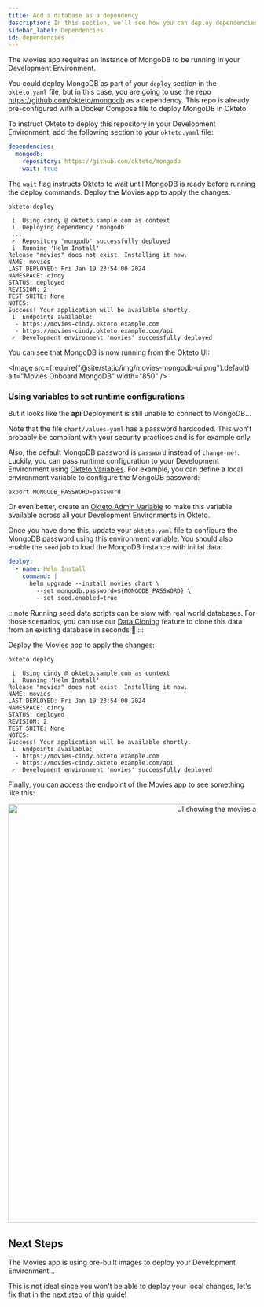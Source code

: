 ```yaml
---
title: Add a database as a dependency
description: In this section, we'll see how you can deploy dependencies on other repositories
sidebar_label: Dependencies
id: dependencies
---
```



The Movies app requires an instance of MongoDB to be running in your Development Environment.

You could deploy MongoDB as part of your `deploy` section in the `okteto.yaml` file, but in this case, you are going to use the repo https://github.com/okteto/mongodb as a dependency.
This repo is already pre-configured with a Docker Compose file to deploy MongoDB in Okteto.

To instruct Okteto to deploy this repository in your Development Environment, add the following section to your `okteto.yaml` file:

```yaml
dependencies:
  mongodb:
    repository: https://github.com/okteto/mongodb
    wait: true
```

The `wait` flag instructs Okteto to wait until MongoDB is ready before running the deploy commands.
Deploy the Movies app to apply the changes:

```console
okteto deploy
```

```console
 i  Using cindy @ okteto.sample.com as context
 i  Deploying dependency 'mongodb'
 ...
 ✓  Repository 'mongodb' successfully deployed
 i  Running 'Helm Install'
Release "movies" does not exist. Installing it now.
NAME: movies
LAST DEPLOYED: Fri Jan 19 23:54:00 2024
NAMESPACE: cindy
STATUS: deployed
REVISION: 2
TEST SUITE: None
NOTES:
Success! Your application will be available shortly.
 i  Endpoints available:
  - https://movies-cindy.okteto.example.com
  - https://movies-cindy.okteto.example.com/api
 ✓  Development environment 'movies' successfully deployed
```

You can see that MongoDB is now running from the Okteto UI:

<Image
  src={require("@site/static/img/movies-mongodb-ui.png").default}
  alt="Movies Onboard MongoDB"
  width="850"
/>

### Using variables to set runtime configurations

But it looks like the **api** Deployment is still unable to connect to MongoDB...

Note that the file `chart/values.yaml` has a password hardcoded.
This won't probably be compliant with your security practices and is for example only.

Also, the default MongoDB password is `password` instead of `change-me!`. Luckily, you can pass runtime configuration to your Development Environment using [Okteto Variables](manifest/okteto-variables.mdx).
For example, you can define a local environment variable to configure the MongoDB password:

```console
export MONGODB_PASSWORD=password
```

Or even better, create an [Okteto Admin Variable](admin/dashboard.mdx#variables) to make this variable available across all your Development Environments in Okteto.

Once you have done this, update your `okteto.yaml` file to configure the MongoDB password using this environment variable.
You should also enable the `seed` job to load the MongoDB instance with initial data:

```yaml
deploy:
  - name: Helm Install
    command: |
      helm upgrade --install movies chart \
        --set mongodb.password=${MONGODB_PASSWORD} \
        --set seed.enabled=true
```

:::note
Running seed data scripts can be slow with real world databases. For those scenarios, you can use our [Data Cloning](core/components/use-volume-snapshots.mdx) feature to clone this data from an existing database in seconds 🚀
:::

Deploy the Movies app to apply the changes:

```console
okteto deploy
```

```console
 i  Using cindy @ okteto.sample.com as context
 i  Running 'Helm Install'
Release "movies" does not exist. Installing it now.
NAME: movies
LAST DEPLOYED: Fri Jan 19 23:54:00 2024
NAMESPACE: cindy
STATUS: deployed
REVISION: 2
TEST SUITE: None
NOTES:
Success! Your application will be available shortly.
 i  Endpoints available:
  - https://movies-cindy.okteto.example.com
  - https://movies-cindy.okteto.example.com/api
 ✓  Development environment 'movies' successfully deployed
```

Finally, you can access the endpoint of the Movies app to see something like this:

<p align="center">
  <Image
    src={require("@site/static/img/next-ui-movies.png").default}
    alt="UI showing the movies app"
    width="850"
  />
</p>

## Next Steps

The Movies app is using pre-built images to deploy your Development Environment...

This is not ideal since you won't be able to deploy your local changes, let's fix that in the [next step](build.mdx) of this guide!
